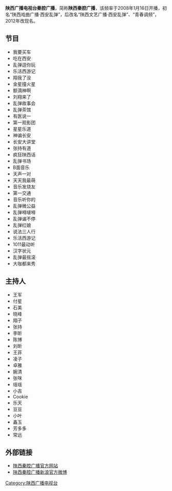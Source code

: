 {{dead end|time=2015-05-01T02:47:19+00:00}}
{{unreferenced|time=2015-05-01T02:47:19+00:00}}
{{广播电台
| 電臺名稱 = 陕西广播电视台秦腔广播
| 英文名稱 = 
| 原文名称 = 
| 電臺圖片檔案 = 
| 電臺圖片尺寸 = 150px
| 電臺圖片名稱 = 
| 通称 = 陕西秦腔广播
| 缩写 =  
| 所屬國家 = {{CHN}}
| 總部所在 = {{CHN}}[[陕西省|陕西省]][[西安市|西安市]]
| 播放地區 = [[陕西省|陕西省]]
| 開播日期 = 
| 停播日期 = 
| 電臺呼號 = 陕西秦腔广播
| 类型 = 
| 宗教 = 
| 主要语言 = [[普通话|普通话]]
| 使用频段= [[FM|FM]]、[[中波|中波]]
| 電臺口號 = 
| 隶属 = [[陕西广播电视台|陕西广播电视台]]
| 擁有者 = [[陕西广播电视台|陕西广播电视台]]
| 持股者 =
| 董事长 =  
| 前電臺名稱 = 
| 被取代名稱 = 
| 前頻道呼號 = 
| 被取代呼號 =
| 集團同類頻道 = 
| 重播服務頻道 = 
| 電臺官方網站 = https://web.archive.org/web/20130518064248/http://www.sxtvs.com/sxbc/fm1011/
| 無線廣播收聽地區01={{CHN}} [[陕西省|陕西省]] [[西安市|西安市]]
| 無線廣播頻道數01  = 101.1 MHz
| 有線電視供應商01= 陕西广电网络
| 有線電視頻道數01= 10频道
}}

'''陕西广播电视台秦腔广播'''，简称'''陕西秦腔广播'''，该频率于2008年1月16日开播，初名“陕西戏曲广播·西安乱弹”，后改名“陕西文艺广播·西安乱弹”、“青春调频”，2012年改现名。

==节目==
* 我要买车
* 吃在西安
* 乱弹逗你玩
* 乐活西游记
* 翔我了没
* 金星撞火星
* 额滴神啊
* 刘翔来了
* 乱弹故事会
* 乱弹茶馆
* 有医说一
* 第一观影团
* 星星乐道
* 神谝长安
* 长安大讲堂
* 张持有道
* 疯狂陕西话
* 乱弹书场
* B面音乐
* 天声一对
* 天天我最萌
* 音乐发烧友
* 第一交通
* 音乐听你的
* 乱弹微公益
* 乱弹嘚啵嘚
* 乱弹谝不停
* 乱弹红娘
* 说法三人行
* 乐活西游记
* 1011最动听
* 汉字状元
* 乱弹最摇滚
* 大咖都来秀

==主持人==
* 王军
* 付星
* 石美
* 晓峰
* 翔子
* 张持
* 李昕
* 陈博
* 刘昕
* 王菲
* 凌子
* 卓雅
* 婉清
* 张咪
* 瑶瑶
* 小吉
* Cookie
* 乐天
* 豆豆
* 小叶
* 鑫玉
* 芳多多
* 常远

== 外部链接 ==
*[https://web.archive.org/web/20130518064248/http://www.sxtvs.com/sxbc/fm1011/ 陕西秦腔广播官方网站]
*[http://weibo.com/xianluantan/profile?s=6cm7D0 陕西秦腔广播新浪官方微博] {{Wayback|url=http://weibo.com/xianluantan/profile?s=6cm7D0 |date=20140326182149 }}
{{陕西广播电视台}}

[[Category:陕西广播电视台|Category:陕西广播电视台]]